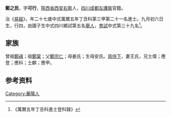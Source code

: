 {{明清人物信息框
| 姓名 = 鄭之民
| 原名 =
| 圖片名稱= 
| 圖片大小 =
| 圖片說明 = 
| 最高職務 =
| 國家 = 大明 
| 爵位 =
| 籍貫 = [[陝西省|陝西省]][[西安右衛|西安右衛]]人
| 族裔 = 
| 旗籍 = 
| 字號 = 
| 諡號 =
| 出生日期 = 九月初六日
| 出生地點 =
| 逝世日期 = 
| 逝世地點 =
| 墓葬 =
| 配偶 = 王氏
| 親屬 = 曾祖[[鄭禛|鄭禛]]，祖[[鄭棠|鄭棠]]，父[[鄭宗仁|鄭宗仁]]，母姜氏；生母安氏
| 出身 =
* 萬曆元年癸酉科舉人
* 萬曆五年丁丑科進士
| 經歷 =
| 著作 =  
*
*
*
}}
'''鄭之民'''{{BD|1551年||1610年||}}，字'''可行'''，[[陝西省|陝西省]][[西安右衛|西安右衛]]人，[[四川|四川]][[成都左護衛|成都左護衛]]官籍。

治《[[易經|易經]]》，年二十七歲中式萬曆五年丁丑科第三甲第二十一名進士。九月初六日生，行四，由國子生中式四川鄉試第五名[[舉人|舉人]]，[[會試|會試]]中式第三十九名<ref>《萬曆五年丁丑科進士登科錄》</ref>。

==家族==
曾祖[[鄭禛|鄭禛]]；祖[[鄭棠|鄭棠]]；父[[鄭宗仁|鄭宗仁]]；母姜氏；生母安氏。[[慈侍下|慈侍下]]，妻王氏，兄士偉；應登；應科；士麒；應甲。

== 参考资料 ==
{{reflist}}

{{明朝人物小作品}}
{{萬曆五年丁丑科殿试金榜}}

{{Authority control}}

{{DEFAULTSORT:}}
[[Category:華陽人|Category:華陽人]]